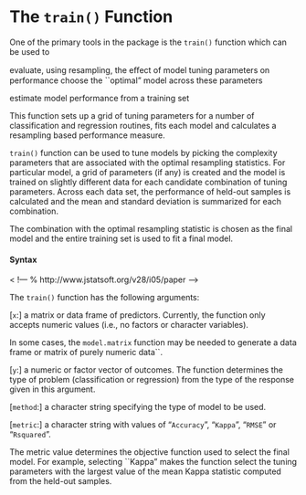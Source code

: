 The ``train()`` Function 
===========================================

One of the primary tools in the package is the ``train()`` function which can be used to


\item evaluate, using resampling, the eﬀect of model tuning parameters on performance
\item choose the ``optimal" model across these parameters
\item estimate model performance from a training set

This function sets up a grid of tuning parameters for a number of classification and regression routines, fits each model and calculates a resampling based performance measure.


\item ``train()`` function can be used to tune models by picking the complexity parameters that are associated with the optimal resampling statistics. 
\item For particular model, a grid of parameters (if any) is created and the model is trained on slightly different data for each candidate combination of tuning parameters. 
\item Across each data set, the performance of held-out samples is calculated and the mean and standard deviation is summarized for each combination. 
\item The combination with the optimal resampling statistic is chosen as the final model and the entire training set is used to fit a final model.


#### Syntax

< !--- % http://www.jstatsoft.org/v28/i05/paper -->

The ``train()`` function has the following arguments:

[``x``:] a matrix or data frame of predictors. Currently, the function only accepts numeric
values (i.e., no factors or character variables).

In some cases, the ``model.matrix`` function may be needed to generate a data frame or matrix of purely numeric data``.

[``y``:] a numeric or factor vector of outcomes. The function determines the type of problem
(classification or regression) from the type of the response given in this argument.

[``method``:] a character string specifying the type of model to be used.

[``metric``:] a character string with values of "``Accuracy``", "``Kappa``", "``RMSE``" or "``Rsquared``".


The metric value determines the objective function used to select the final model. For example,
selecting ``Kappa" makes the function select the tuning parameters with the largest value
of the mean Kappa statistic computed from the held-out samples.




